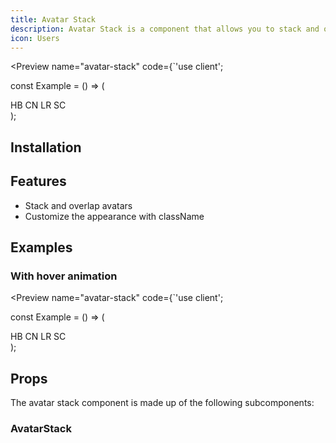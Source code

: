 ```yaml
---
title: Avatar Stack
description: Avatar Stack is a component that allows you to stack and overlap avatars.
icon: Users
---
```


<Preview name="avatar-stack" code={`'use client';


const Example = () => (
  <div className="flex h-screen w-full items-center justify-center bg-secondary p-8">
    <AvatarStack>
      <Avatar>
        <AvatarImage src="https://github.com/aliveui.png" />
        <AvatarFallback>HB</AvatarFallback>
      </Avatar>
      <Avatar>
        <AvatarImage src="https://github.com/shadcn.png" />
        <AvatarFallback>CN</AvatarFallback>
      </Avatar>
      <Avatar>
        <AvatarImage src="https://github.com/leerob.png" />
        <AvatarFallback>LR</AvatarFallback>
      </Avatar>
      <Avatar>
        <AvatarImage src="https://github.com/serafimcloud.png" />
        <AvatarFallback>SC</AvatarFallback>
      </Avatar>
    </AvatarStack>
  </div>
);


## Installation

<Installer packageName="avatar-stack" />

## Features

- Stack and overlap avatars
- Customize the appearance with className

## Examples

### With hover animation

<Preview name="avatar-stack" code={`'use client';


const Example = () => (
  <div className="flex h-screen w-full items-center justify-center bg-secondary p-8">
    <AvatarStack animate>
      <Avatar>
        <AvatarImage src="https://github.com/aliveui.png" />
        <AvatarFallback>HB</AvatarFallback>
      </Avatar>
      <Avatar>
        <AvatarImage src="https://github.com/shadcn.png" />
        <AvatarFallback>CN</AvatarFallback>
      </Avatar>
      <Avatar>
        <AvatarImage src="https://github.com/leerob.png" />
        <AvatarFallback>LR</AvatarFallback>
      </Avatar>
      <Avatar>
        <AvatarImage src="https://github.com/serafimcloud.png" />
        <AvatarFallback>SC</AvatarFallback>
      </Avatar>
    </AvatarStack>
  </div>
);


## Props

The avatar stack component is made up of the following subcomponents:

### AvatarStack

<AutoTypeTable path="node_modules/@repo/avatar-stack/index.tsx" name="AvatarStackProps" />
